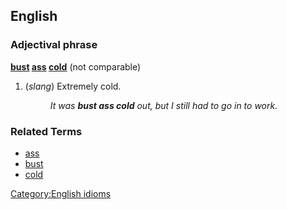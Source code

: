 ==English==

===Adjectival phrase===
'''[[bust]] [[ass]] [[cold]]''' (not comparable)

# (''slang'') Extremely cold.
#: ''It was '''bust ass cold''' out, but I still had to go in to work.''

===Related Terms===
*[[ass]]
*[[bust]]
*[[cold]]

[[Category:English idioms]]